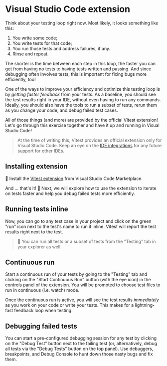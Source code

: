 # Visual Studio Code extension

Think about your testing loop right now. Most likely, it looks something like this:

1. You write some code;
1. You write tests for that code;
1. You run those tests and address failures, if any.
1. Rinse and repeat.

The shorter is the time between each step in this loop, the faster you can get from having no tests to having tests written and passing. And since debugging often involves tests, this is important for fixing bugs more efficiently, too!

One of the ways to improve your efficiency and optimize this testing loop is by _getting faster feedback_ from your tests. As a baseline, you should see the test results right in your IDE, without even having to run any commands. Ideally, you should also have the tools to run a subset of tests, rerun them as you change your code, and debug failed test cases.

All of those things (and more) are provided by the official Vitest extension! Let's go through this exercise together and have it up and running in Visual Studio Code!

> At the time of writing this, Vitest provides an official extension only for Visual Studio Code. Keep an eye on the [IDE integrations](https://vitest.dev/guide/#ide-integrations) for any future support for other IDEs.

## Installing extension

🐨 Install the [Vitest extension](https://marketplace.visualstudio.com/items?itemName=vitest.explorer) from Visual Studio Code Marketplace.

And ... that's it! 🎉 Next, we will explore how to use the extension to iterate on tests faster and help you debug failed tests more efficiently.

## Running tests inline

Now, you can go to any test case in your project and click on the green "run" icon next to the test's name to run it inline. Vitest will report the test results right next to the test.

> 🦉 You can run all tests or a subset of tests from the "Testing" tab in your explorer as well.

## Continuous run

Start a continuous run of your tests by going to the "Testing" tab and clicking on the "Start Continuous Run" button (with the eye icon) in the controls panel of the extension. You will be prompted to choose test files to run in continuous (i.e. watch) mode.

Once the continuous run is active, you will see the test results _immediately_ as you work on your code or write your tests. This makes for a lightning-fast feedback loop when testing.

## Debugging failed tests

You can start a pre-configured debugging session for any test by clicking on the "Debug Test" button next to the failing test (or, alternatively, debug all tests via the "Debug Tests" button on the top panel). Use debuggers, breakpoints, and Debug Console to hunt down those nasty bugs and fix them.
